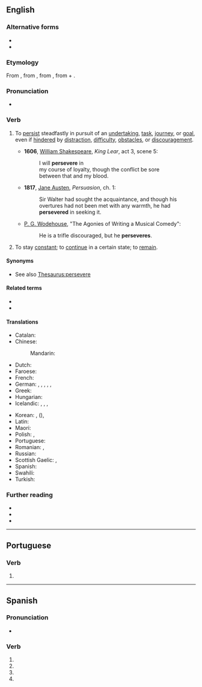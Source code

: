 {{also|persévéré|perseveré|persévère}}
==English==

===Alternative forms===
* {{l|en|perservere}}
* {{l|en|persever}}

===Etymology===
From {{etyl|fro|en}} {{m|fro|perseverer}}, from {{etyl|la|en}} {{m|la|perseverare||to continue steadfastly, persist, persevere}}, from {{m|la|perseverus||very strict or earnest}}, from {{m|la|per||through, by the means of}} + {{m|la|severus||strict, earnest}}.

===Pronunciation===
* {{rhymes|en|ɪə(ɹ)}}

===Verb===
{{en-verb}}

# {{lb|en|intransitive}} To [[persist]] steadfastly in pursuit of an [[undertaking]], [[task]], [[journey]], or [[goal]], even if [[hinder]]ed by [[distraction]], [[difficulty]], [[obstacle]]s, or [[discouragement]].
#* '''1606''', [[w:William Shakespeare|William Shakespeare]], ''King Lear'', act 3, scene 5:
#*: I will '''persevere''' in
#*: my course of loyalty, though the conflict be sore
#*: between that and my blood.
#* '''1817''', [[w:Jane Austen|Jane Austen]], ''Persuasion'', ch. 1:
#*: Sir Walter had sought the acquaintance, and though his overtures had not been met with any warmth, he had '''persevered''' in seeking it.
#* {{circa|1918}} [[w:P. G. Wodehouse|P. G. Wodehouse]], "The Agonies of Writing a Musical Comedy":
#*: He is a trifle discouraged, but he '''perseveres'''.
# {{lb|en|intransitive|copulative|obsolete}} To stay [[constant]]; to [[continue]] in a certain state; to [[remain]].

====Synonyms====
* See also [[Thesaurus:persevere]]

====Related terms====
* {{l|en|perseverance}}
* {{l|en|perseverant}}

====Translations====
{{trans-top|persist steadfastly}}
* Catalan: {{t+|ca|perseverar}}
* Chinese:
*: Mandarin: {{t-needed|cmn}}
* Dutch: {{t+|nl|doorzetten}}
* Faroese: {{t|fo|halda á}}
* French: {{t+|fr|persévérer}}
* German: {{t|de|ausdauern}}, {{t+|de|ausharren}}, {{t+|de|beharren}}, {{t+|de|durchhalten}}, {{t|de|standhaft bleiben}}, {{t|de|nicht aufgeben}}
* Greek: {{t+|el|αντέχω}}
* Hungarian: {{t+|hu|kitart}}
* Icelandic: {{t|is|halda ótrauður áfram}}, {{t|is|seiglast við}}, {{t|is|láta ekki deigan síga}}, {{t|is|láta engan bilbug á sér finna}}
{{trans-mid}}
* Korean: {{t+|ko|견디다}}, {{t+|ko|계속하다}} ({{t+|ko|繼續|alt=繼續하다|tr=-}}), {{t|ko|꿋꿋하다}}
* Latin: {{t|la|persevērō}}
* Maori: {{t|mi|hohota}}
* Polish: {{t+|pl|wytrwać|pf}}, {{t|pl|dotrwać|pf}}
* Portuguese: {{t+|pt|perseverar}}
* Romanian: {{t+|ro|persevera}}, {{t+|ro|stărui}}
* Russian: {{t+|ru|добива́ться}}
* Scottish Gaelic: {{t|gd|lean air}}, {{t|gd|cum ri}}
* Spanish: {{t+|es|perseverar}}
* Swahili: {{t|sw|dumu|alt=kudumu}}
* Turkish: {{t+|tr|sebat etmek}}
{{trans-bottom}}

===Further reading===
* {{R:Webster 1913}}
* {{R:Century 1911}}
* {{R:OneLook}}

----

==Portuguese==

===Verb===
{{head|pt|verb form}}

# {{pt-verb-form-of|perseverar}}

----

==Spanish==

===Pronunciation===
* {{es-IPA}}

===Verb===
{{head|es|verb form}}

# {{es-verb form of|ending=ar|mood=imperative|pers=2|formal=yes|number=singular|perseverar}}
# {{es-verb form of|ending=ar|mood=subjunctive|tense=present|pers=1|number=singular|perseverar}}
# {{es-verb form of|ending=ar|mood=subjunctive|tense=present|pers=2|formal=yes|number=singular|perseverar}}
# {{es-verb form of|ending=ar|mood=subjunctive|tense=present|pers=3|number=singular|perseverar}}